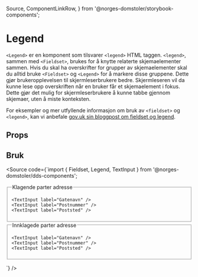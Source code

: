   Source,
  ComponentLinkRow,
} from '@norges-domstoler/storybook-components';

<Meta of={LegendStories} />

# Legend

<ComponentLinkRow
  docsHref="https://design.domstol.no/987b33f71/p/3718e2-typography"
  figmaHref="https://www.figma.com/file/ewqSDmkgqDQ5PyOsRp4V5b/DDS-Komponenter?type=design&node-id=9982-211792&mode=design&t=XBHlNDhFak7JkOlt-4"
  githubHref="https://github.com/domstolene/designsystem/tree/main/packages/components/src/components/Typography/Legend"
  storybookHref="https://domstolene.github.io/designsystem/?path=/story/dds-components-typography-legend--default"
  withBottomSpacing
/>

`<Legend>` er en komponent som tilsvarer `<legend>` HTML taggen. `<legend>`, sammen med `<Fieldset>`, brukes for å knytte relaterte skjemaelementer sammen.
Hvis du skal ha overskrifter for grupper av skjemaelementer skal du alltid bruke `<Fieldset>` og `<Legend>` for å markere disse gruppene.
Dette gjør brukeropplevelsen til skjermleserbrukere bedre.
Skjermleseren vil da kunne lese opp overskriften når en bruker får et skjemaelement i fokus.
Dette gjør det mulig for skjermleserbrukere å kunne tabbe gjennom skjemaer, uten å miste konteksten.

For eksempler og mer utfyllende informasjon om bruk av `<fieldset>` og `<legend>`, kan vi anbefale [gov.uk sin bloggpost om fieldset og legend](https://accessibility.blog.gov.uk/2016/07/22/using-the-fieldset-and-legend-elements/).

## Props

<Canvas of={LegendStories.Default} />
<Controls of={LegendStories.Default} />

## Bruk

<Source
  code={`import { Fieldset, Legend, TextInput } from '@norges-domstoler/dds-components';

<form>
  <Fieldset>
    <Legend withMargins>Klagende parter adresse</Legend>

    <TextInput label="Gatenavn" />
    <TextInput label="Postnummer" />
    <TextInput label="Poststed" />

  </Fieldset>
  <Fieldset>
    <Legend withMargins>Innklagede parter adresse</Legend>

    <TextInput label="Gatenavn" />
    <TextInput label="Postnummer" />
    <TextInput label="Poststed" />

  </Fieldset>
</form>
`} />
